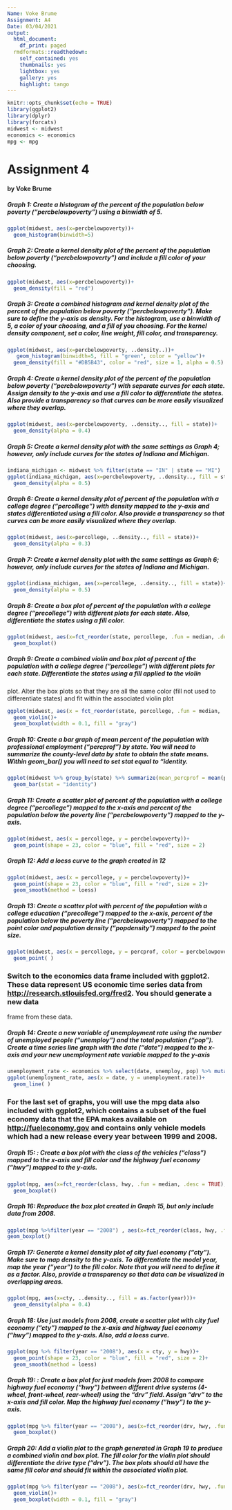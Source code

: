 ```yaml
---
Name: Voke Brume
Assignment: A4
Date: 03/04/2021
output:
  html_document:
    df_print: paged
  rmdformats::readthedown:
    self_contained: yes
    thumbnails: yes
    lightbox: yes
    gallery: yes
    highlight: tango
---
```


```r
knitr::opts_chunk$set(echo = TRUE)
library(ggplot2)
library(dplyr)
library(forcats)
midwest <- midwest
economics <- economics
mpg <- mpg
```

# Assignment 4
#### by Voke Brume


##### Graph 1: Create a histogram of the percent of the population below poverty (“percbelowpoverty”) using a binwidth of 5.
```r
ggplot(midwest, aes(x=percbelowpoverty))+
  geom_histogram(binwidth=5)
```



##### Graph 2: Create a kernel density plot of the percent of the population below poverty (“percbelowpoverty”) and include a fill color of your choosing.
```r
ggplot(midwest, aes(x=percbelowpoverty))+
  geom_density(fill = "red")
```



##### Graph 3: Create a combined histogram and kernel density plot of the percent of the population below poverty (“percbelowpoverty”). Make sure to define the y-axis as density. For the histogram, use a binwidth of 5, a color of your choosing, and a fill of you choosing. For the kernel density component, set a color, line weight, fill color, and transparency.
```r
ggplot(midwest, aes(x=percbelowpoverty, ..density..))+
   geom_histogram(binwidth=5, fill = "green", color = "yellow")+
  geom_density(fill = "#DB5B43", color = "red", size = 1, alpha = 0.5)
```


##### Graph 4: Create a kernel density plot of the percent of the population below poverty (“percbelowpoverty”) with separate curves for each state. Assign density to the y-axis and use a fill color to differentiate the states. Also provide a transparency so that curves can be more easily visualized where they overlap.
```r
ggplot(midwest, aes(x=percbelowpoverty, ..density.., fill = state))+
  geom_density(alpha = 0.4)
```


##### Graph 5: Create a kernel density plot with the same settings as Graph 4; however, only include curves for the states of Indiana and Michigan.
```r
indiana_michigan <- midwest %>% filter(state == "IN" | state == "MI")
ggplot(indiana_michigan, aes(x=percbelowpoverty, ..density.., fill = state))+
  geom_density(alpha = 0.5)
```


##### Graph 6: Create a kernel density plot of percent of the population with a college degree (“percollege”) with density mapped to the y-axis and states differentiated using a fill color. Also provide a transparency so that curves can be more easily visualized where they overlap.
```r
ggplot(midwest, aes(x=percollege, ..density.., fill = state))+
  geom_density(alpha = 0.3)
```


##### Graph 7: Create a kernel density plot with the same settings as Graph 6; however, only include curves for the states of Indiana and Michigan.
```r
ggplot(indiana_michigan, aes(x=percollege, ..density.., fill = state))+
  geom_density(alpha = 0.5)
```


##### Graph 8: Create a box plot of percent of the population with a college degree (“precollege”) with different plots for each state. Also, differentiate the states using a fill color.
```r
ggplot(midwest, aes(x=fct_reorder(state, percollege, .fun = median, .desc = TRUE), y = percollege, fill = state))+
  geom_boxplot()
```


##### Graph 9: Create a combined violin and box plot of percent of the population with a college degree (“percollege”) with different plots for each state. Differentiate the states using a fill applied to the violin
plot. Alter the box plots so that they are all the same color (fill not used to differentiate states) and fit within the associated violin plot
```r
ggplot(midwest, aes(x = fct_reorder(state, percollege, .fun = median, .desc = TRUE), y = percollege, fill = state))+
  geom_violin()+
  geom_boxplot(width = 0.1, fill = "gray")
```


##### Graph 10: Create a bar graph of mean percent of the population with professional employment (“percprof”) by state. You will need to summarize the county-level data by state to obtain the state means. Within geom_bar() you will need to set stat equal to “identity.
```r
ggplot(midwest %>% group_by(state) %>% summarize(mean_percprof = mean(percprof)), aes(x = state, y = mean_percprof, fill = state))+
  geom_bar(stat = "identity")
```


##### Graph 11: Create a scatter plot of percent of the population with a college degree (“percollege”) mapped to the x-axis and percent of the population below the poverty line (“percbelowpoverty”) mapped to the y-axis.
```r
ggplot(midwest, aes(x = percollege, y = percbelowpoverty))+
  geom_point(shape = 23, color = "blue", fill = "red", size = 2)
```


##### Graph 12: Add a loess curve to the graph created in 12
```r
ggplot(midwest, aes(x = percollege, y = percbelowpoverty))+
  geom_point(shape = 23, color = "blue", fill = "red", size = 2)+
  geom_smooth(method = loess)
```


##### Graph 13: Create a scatter plot with percent of the population with a college education (“precollege”) mapped to the x-axis, percent of the population below the poverty line (“percbelowpoverty”) mapped to the point color and population density (“popdensity”) mapped to the point size. 
```r
ggplot(midwest, aes(x = percollege, y = percprof, color = percbelowpoverty, size = popdensity))+
  geom_point( )
```

### Switch to the economics data frame included with ggplot2. These data represent US economic time series data from <http://research.stlouisfed.org/fred2>. You should generate a new data
frame from these data. 


##### Graph 14: Create a new variable of unemployment rate using the number of unemployed people (“unemploy”) and the total population (“pop”). Create a time series line graph with the date (“date”) mapped to the x-axis and your new unemployment rate variable mapped to the y-axis
```r
unemployment_rate <- economics %>% select(date, unemploy, pop) %>% mutate(unemployment.rate = unemploy / pop)
ggplot(unemployment_rate, aes(x = date, y = unemployment.rate))+
  geom_line( )
```

### For the last set of graphs, you will use the mpg data also included with ggplot2, which contains a subset of the fuel economy data that the EPA makes available on <http://fueleconomy.gov> and contains only vehicle models which had a new release every year between 1999 and 2008. 


##### Graph 15: : Create a box plot with the class of the vehicles (“class”) mapped to the x-axis and fill color and the highway fuel economy (“hwy”) mapped to the y-axis.
```r
ggplot(mpg, aes(x=fct_reorder(class, hwy, .fun = median, .desc = TRUE), y = hwy, fill = class))+
  geom_boxplot()
```


##### Graph 16: Reproduce the box plot created in Graph 15, but only include data from 2008.
```r
ggplot(mpg %>%filter(year == "2008") , aes(x=fct_reorder(class, hwy, .fun = median, .desc = TRUE), y = hwy, fill = class))+
geom_boxplot()
```

##### Graph 17: Generate a kernel density plot of city fuel economy (“cty”). Make sure to map density to the y-axis. To differentiate the model year, map the year (“year”) to the fill color. Note that you will need to define it as a factor. Also, provide a transparency so that data can be visualized in overlapping areas.
```r
ggplot(mpg, aes(x=cty, ..density.., fill = as.factor(year)))+
  geom_density(alpha = 0.4)
```


##### Graph 18: Use just models from 2008, create a scatter plot with city fuel economy (“cty”) mapped to the x-axis and highway fuel economy (“hwy”) mapped to the y-axis. Also, add a loess curve.
```r
ggplot(mpg %>% filter(year == "2008"), aes(x = cty, y = hwy))+
  geom_point(shape = 23, color = "blue", fill = "red", size = 2)+
  geom_smooth(method = loess)
```


##### Graph 19: : Create a box plot for just models from 2008 to compare highway fuel economy (“hwy”) between different drive systems (4-wheel, front-wheel, rear-wheel) using the “drv” field. Assign “drv” to the x-axis and fill color. Map the highway fuel economy (“hwy”) to the y-axis.
```r
ggplot(mpg %>% filter(year == "2008"), aes(x=fct_reorder(drv, hwy, .fun = median, .desc = TRUE), y = hwy, fill = drv))+
  geom_boxplot()
```


##### Graph 20: Add a violin plot to the graph generated in Graph 19 to produce a combined violin and box plot. The fill color for the violin plot should differentiate the drive type (“drv”). The box plots should all have the same fill color and should fit within the associated violin plot.
```r
ggplot(mpg %>% filter(year == "2008"), aes(x=fct_reorder(drv, hwy, .fun = median, .desc = TRUE), y = hwy, fill = drv))+
  geom_violin()+
  geom_boxplot(width = 0.1, fill = "gray")
```
